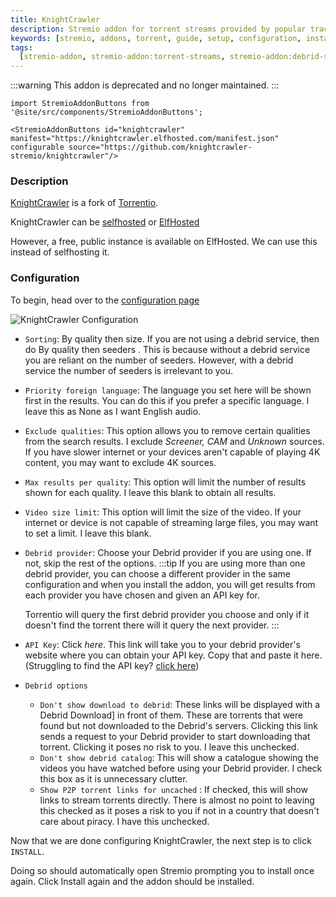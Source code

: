 ```yaml
---
title: KnightCrawler
description: Stremio addon for torrent streams provided by popular trackers and DMM hashes
keywords: [stremio, addons, torrent, guide, setup, configuration, install, link]
tags:
  [stremio-addon, stremio-addon:torrent-streams, stremio-addon:debrid-streams]
---
```


:::warning
This addon is deprecated and no longer maintained.
:::

```mdx-code-block
import StremioAddonButtons from '@site/src/components/StremioAddonButtons';

<StremioAddonButtons id="knightcrawler" manifest="https://knightcrawler.elfhosted.com/manifest.json" configurable source="https://github.com/knightcrawler-stremio/knightcrawler"/>
```

<h3>Description</h3>

[KnightCrawler](https://github.com/knightcrawler-stremio/knightcrawler) is a fork of [Torrentio](/stremio/addons/torrentio).

KnightCrawler can be [selfhosted](https://github.com/knightcrawler-stremio/knightcrawler?tab=readme-ov-file#using) or [ElfHosted](https://elfhosted.com/apps/torrentio/)

However, a free, public instance is available on ElfHosted. We can use this instead of selfhosting it.

<h3>Configuration</h3>

To begin, head over to the [configuration page](https://knightcrawler.elfhosted.com/configure)

![KnightCrawler Configuration](/img/stremio/knightcrawler_setup.png)

- `Sorting`: By quality then size. If you are not using a debrid service, then do By quality then seeders .
  This is because without a debrid service you are reliant on the number of seeders.
  However, with a debrid service the number of seeders is irrelevant to you.
- `Priority foreign language`: The language you set here will be shown first in the results.
  You can do this if you prefer a specific language.
  I leave this as None as I want English audio.
- `Exclude qualities`: This option allows you to remove certain qualities from the search results.
  I exclude _Screener, CAM_ and _Unknown_ sources.
  If you have slower internet or your devices aren't capable of playing 4K content, you may want to exclude 4K sources.
- `Max results per quality`: This option will limit the number of results shown for each quality.
  I leave this blank to obtain all results.
- `Video size limit`: This option will limit the size of the video.
  If your internet or device is not capable of streaming large files, you may want to set a limit.
  I leave this blank.
- `Debrid provider`: Choose your Debrid provider if you are using one.
  If not, skip the rest of the options.
  :::tip
  If you are using more than one debrid provider, you can choose a different provider in the same configuration and when you install the addon, you will get results from each provider you have chosen and given an API key for.

  Torrentio will query the first debrid provider you choose and only if it doesn't find the torrent there will it query the next provider.
  :::

- `API Key`: Click _here_. This link will take you to your debrid provider's website where you can obtain your API key.
  Copy that and paste it here. (Struggling to find the API key? [click here](/stremio/faq#where-can-i-find-my-debrid-api-key))
- `Debrid options`
  - `Don't show download to debrid`: These links will be displayed with a Debrid Download] in front of them.
    These are torrents that were found but not downloaded to the Debrid's servers.
    Clicking this link sends a request to your Debrid provider to start downloading that torrent.
    Clicking it poses no risk to you.
    I leave this unchecked.
  - `Don't show debrid catalog`: This will show a catalogue showing the videos you have watched before using your Debrid provider.
    I check this box as it is unnecessary clutter.
  - `Show P2P torrent links for uncached` : If checked, this will show links to stream torrents directly.
    There is almost no point to leaving this checked as it poses a risk to you if not in a country that doesn't care about piracy.
    I have this unchecked.

Now that we are done configuring KnightCrawler, the next step is to click `INSTALL`.

Doing so should automatically open Stremio prompting you to install once again.
Click Install again and the addon should be installed.
